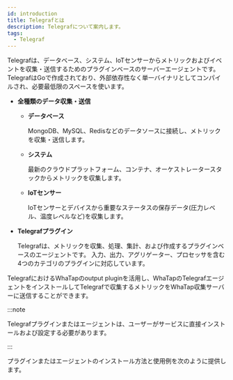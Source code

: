 ```yaml
---
id: introduction
title: Telegrafとは
description: Telegrafについて案内します。
tags:
  - Telegraf
---
```



Telegrafは、データベース、システム、IoTセンサーからメトリックおよびイベントを収集・送信するためのプラグインベースのサーバーエージェントです。TelegrafはGoで作成されており、外部依存性なく単一バイナリとしてコンパイルされ、必要最低限のスペースを使います。

- **全種類のデータ収集・送信**

  - **データベース**

    MongoDB、MySQL、Redisなどのデータソースに接続し、メトリックを収集・送信します。 

  - **システム**

    最新のクラウドプラットフォーム、コンテナ、オーケストレータースタックからメトリックを収集します。 

  - **IoTセンサー**

    IoTセンサーとデバイスから重要なステータスの保存データ(圧力レベル、温度レベルなど)を収集します。

- **Telegrafプラグイン**

  Telegrafは、メトリックを収集、処理、集計、および作成するプラグインベースのエージェントです。 入力、出力、アグリゲーター、プロセッサを含む4つのカテゴリのプラグインに対応しています。

TelegrafにおけるWhaTapのoutput pluginを活用し、WhaTapのTelegrafエージェントをインストールしてTelegrafで収集するメトリックをWhaTap収集サーバーに送信することができます。 

<ImgLang img='telegraf-sync-structure.png' desc='Telegraf - WhaTap連携' />

:::note

Telegrafプラグインまたはエージェントは、ユーザーがサービスに直接インストールおよび設定する必要があります。

:::

プラグインまたはエージェントのインストール方法と使用例を次のように提供します。

<DocCardList/>

